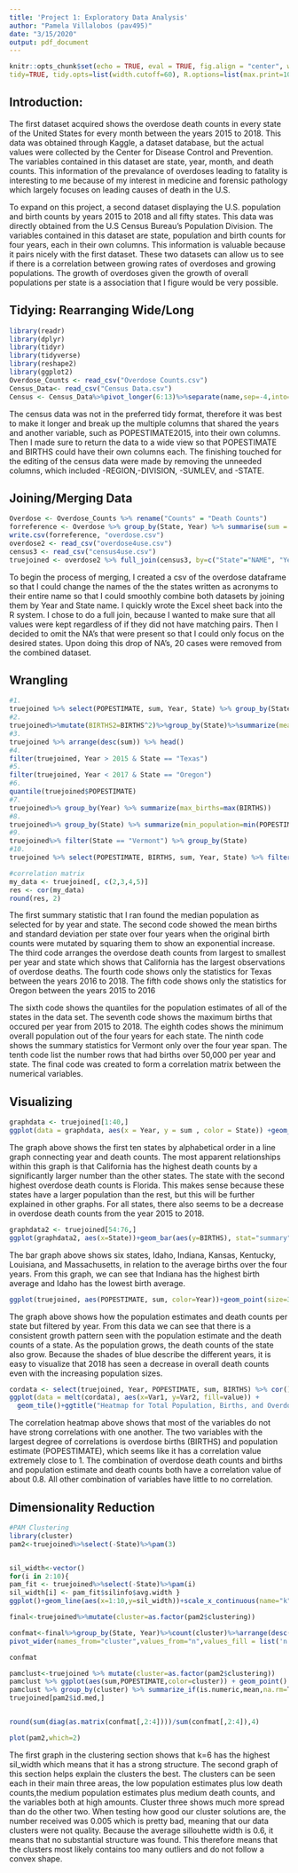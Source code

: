 ```yaml
---
title: 'Project 1: Exploratory Data Analysis'
author: "Pamela Villalobos (pav495)"
date: "3/15/2020"
output: pdf_document
---
```


```r
knitr::opts_chunk$set(echo = TRUE, eval = TRUE, fig.align = "center", warning = F, message = F,
tidy=TRUE, tidy.opts=list(width.cutoff=60), R.options=list(max.print=100))
```

## Introduction:
The first dataset acquired shows the overdose death counts in every state of the United States for every month between the years 2015 to 2018. This data was obtained through Kaggle, a dataset database, but the actual values were collected by the Center for Disease Control and Prevention. The variables contained in this dataset are state, year, month, and death counts. This information of the prevalance of overdoses leading to fatality is interesting to me because of my interest in medicine and forensic pathology which largely focuses on leading causes of death in the U.S. 

To expand on this project, a second dataset displaying the U.S. population and birth counts by years 2015 to 2018 and all fifty states. This data was directly obtained from the U.S Census Bureau's Population Division. The variables contained in this dataset are state, population and birth counts for four years, each in their own columns. This information is valuable because it pairs nicely with the first dataset. These two datasets can allow us to see if there is a correlation between growing rates of overdoses and growing populations. The growth of overdoses given the growth of overall populations per state is a association that I figure would be very possible.

## Tidying: Rearranging Wide/Long 



```r
library(readr)
library(dplyr)
library(tidyr)
library(tidyverse)
library(reshape2)
library(ggplot2)
Overdose_Counts <- read_csv("Overdose Counts.csv")
Census_Data<- read_csv("Census Data.csv")
Census <- Census_Data%>%pivot_longer(6:13)%>%separate(name,sep=-4,into=c("var","year")) %>% pivot_wider(names_from="var", values_from="value") %>% select(-REGION,-DIVISION, -SUMLEV, -STATE) 
```
The census data was not in the preferred tidy format, therefore it was best to make it longer and break up the multiple columns that shared the years and another variable, such as POPESTIMATE2015, into their own columns. Then I made sure to return the data to a wide view so that POPESTIMATE and BIRTHS could have their own columns each. The finishing touched for the editing of the census data were made by removing the unneeded columns, which included -REGION,-DIVISION, -SUMLEV, and -STATE.

## Joining/Merging Data

```r
Overdose <- Overdose_Counts %>% rename("Counts" = "Death Counts")
forreference <- Overdose %>% group_by(State, Year) %>% summarise(sum = sum(Counts))
write.csv(forreference, "overdose.csv")
overdose2 <- read_csv("overdose4use.csv")
census3 <- read_csv("census4use.csv")
truejoined <- overdose2 %>% full_join(census3, by=c("State"="NAME", "Year"="Year")) %>% na.omit()
```


To begin the process of merging, I created a csv of the overdose dataframe so that I could change the names of the the states written as acronyms to their entire name so that I could smoothly combine both datasets by joining them by Year and State name. I quickly wrote the Excel sheet back into the R system. I chose to do a full join, because I wanted to make sure that all values were kept regardless of if they did not have matching pairs. Then I decided to omit the NA's that were present so that I could only focus on the desired states. Upon doing this drop of NA's, 20 cases were removed from the combined dataset.

## Wrangling

```r
#1.
truejoined %>% select(POPESTIMATE, sum, Year, State) %>% group_by(State,Year) %>% summarize(Population_med = median(POPESTIMATE)) %>% head()
#2. 
truejoined%>%mutate(BIRTHS2=BIRTHS^2)%>%group_by(State)%>%summarize(mean=mean(BIRTHS2), sd=sd(BIRTHS2)) %>% head()
#3. 
truejoined %>% arrange(desc(sum)) %>% head()
#4.
filter(truejoined, Year > 2015 & State == "Texas")
#5.
filter(truejoined, Year < 2017 & State == "Oregon")
#6.
quantile(truejoined$POPESTIMATE)
#7.
truejoined%>% group_by(Year) %>% summarize(max_births=max(BIRTHS)) 
#8.
truejoined%>% group_by(State) %>% summarize(min_population=min(POPESTIMATE)) %>% head()
#9.
truejoined%>% filter(State == "Vermont") %>% group_by(State)
#10.
truejoined %>% select(POPESTIMATE, BIRTHS, sum, Year, State) %>% filter(BIRTHS > 50000) %>% n_distinct()

#correlation matrix
my_data <- truejoined[, c(2,3,4,5)]
res <- cor(my_data)
round(res, 2)
```
The first summary statistic that I ran found the median population as selected for by year and state. The second code showed the mean births and standard deviation per state over four years when the original birth counts were mutated by squaring them to show an exponential increase. The third code arranges the overdose death counts from largest to smallest per year and state which shows that California has the largest observations of overdose deaths. The fourth code shows only the statistics for Texas between the years 2016 to 2018. The fifth code shows only the statistics for Oregon between the years 2015 to 2016 
  
The sixth code shows the quantiles for the population estimates of all of the states in the data set. The seventh code shows the maximum births that occured per year from 2015 to 2018. The eighth codes shows the minimum overall population out of the four years for each state. The ninth code shows the summary statistics for Vermont only over the four year span. The tenth code list the number rows that had births over 50,000 per year and state. The final code was created to form a correlation matrix between the numerical variables.


## Visualizing

```r
graphdata <- truejoined[1:40,]
ggplot(data = graphdata, aes(x = Year, y = sum , color = State)) +geom_point() + ggtitle("Overdose Death Counts From 2015 to 2018 in All 50 States") + geom_line()+ scale_y_continuous(name = "Death Counts") 
```

The graph above shows the first ten states by alphabetical order in a line graph connecting year and death counts. The most apparent relationships within this graph is that California has the highest death counts by a significantly larger number than the other states. The state with the second highest overdose death counts is Florida. This makes sense because these states have a larger population than the rest, but this will be further explained in other graphs. For all states, there also seems to be a decrease in overdose death counts from the year 2015 to 2018.



```r
graphdata2 <- truejoined[54:76,]
ggplot(graphdata2, aes(x=State))+geom_bar(aes(y=BIRTHS), stat="summary", fun.y="mean") + ggtitle("Six States and their Average Births over Four Years") + scale_y_continuous(name = "Births")
```

The bar graph above shows six states, Idaho, Indiana, Kansas, Kentucky, Louisiana, and Massachusetts, in relation to the average births over the four years. From this graph, we can see that Indiana has the highest birth average and Idaho has the lowest birth average.  

```r
ggplot(truejoined, aes(POPESTIMATE, sum, color=Year))+geom_point(size=3)+  scale_x_log10(name="Estimated Population")+scale_y_log10(name= "Death Counts")+ ggtitle("Death Counts vs Estimated Population in the U.S. per Year")+ scale_x_continuous(breaks = scales::pretty_breaks(n = 3))
```
 The graph above shows how the population estimates and death counts per state but filtered by year. From this data we can see that there is a consistent growth pattern seen with the population estimate and the death counts of a state. As the population grows, the death counts of the state also grow. Because the shades of blue describe the different years, it is easy to visualize that 2018 has seen a decrease in overall death counts even with the increasing population sizes. 

```r
cordata <- select(truejoined, Year, POPESTIMATE, sum, BIRTHS) %>% cor()
ggplot(data = melt(cordata), aes(x=Var1, y=Var2, fill=value)) + 
  geom_tile()+ggtitle("Heatmap for Total Population, Births, and Overdose Deaths")
```
The correlation heatmap above shows that most of the variables do not have strong correlations with one another. The two variables with the largest degree of correlations is overdose births (BIRTHS) and population estimate (POPESTIMATE), which seems like it has a correlation value extremely close to 1. The combination of overdose death counts and births and population estimate and death counts both have a correlation value of about 0.8. All other combination of variables have little to no correlation. 

## Dimensionality Reduction 

```r
#PAM Clustering
library(cluster)
pam2<-truejoined%>%select(-State)%>%pam(3)


sil_width<-vector() 
for(i in 2:10){
pam_fit <- truejoined%>%select(-State)%>%pam(i)
sil_width[i] <- pam_fit$silinfo$avg.width }
ggplot()+geom_line(aes(x=1:10,y=sil_width))+scale_x_continuous(name="k",breaks=1:10)

final<-truejoined%>%mutate(cluster=as.factor(pam2$clustering))

confmat<-final%>%group_by(State, Year)%>%count(cluster)%>%arrange(desc(n))%>%
pivot_wider(names_from="cluster",values_from="n",values_fill = list('n'=0))

confmat

pamclust<-truejoined %>% mutate(cluster=as.factor(pam2$clustering))
pamclust %>% ggplot(aes(sum,POPESTIMATE,color=cluster)) + geom_point()
pamclust %>% group_by(cluster) %>% summarize_if(is.numeric,mean,na.rm=T)
truejoined[pam2$id.med,]


round(sum(diag(as.matrix(confmat[,2:4])))/sum(confmat[,2:4]),4)

plot(pam2,which=2)

```
The first graph in the clustering section shows that k=6 has the highest sil_width which means that it has a strong structure. The second graph of this section helps explain the clusters the best. The clusters can be seen each in their main three areas, the low population estimates plus low death counts,the medium population estimates plus medium death counts, and the variables both at high amounts. Cluster three shows much more spread than do the other two. When testing how good our cluster solutions are, the number received was 0.005 which is pretty bad, meaning that our data clusters were not quality.  Because the average sillouhette width is 0.6, it means that no substantial structure was found. This therefore means that the clusters most likely contains too many outliers and do not follow a convex shape.
